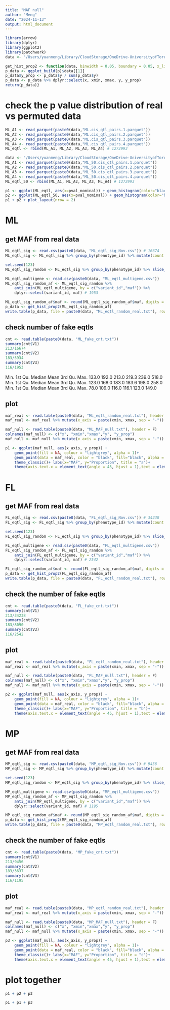 ```yaml
---
title: "MAF null"
author: "Meng"
date: "2024-11-13"
output: html_document
---
```


```r
library(arrow)
library(dplyr)
library(ggplot2)
library(patchwork)
data <- "/Users/yuanmeng/Library/CloudStorage/OneDrive-UniversityofToronto/Manuscripts/rumex_eqtl/eqtl/"
```

```r
get_hist_prop2 <- function(data, binwidth = 0.05, boundary = 0.05, x_limits = c(0.05, 0.5)) {p <- ggplot(data, aes(x = maf)) + geom_histogram(binwidth = binwidth, boundary = boundary) + scale_x_continuous(limits = x_limits)
p_data <- ggplot_build(p)$data[[1]]
p_data$y_prop <- p_data$y / sum(p_data$y)
p_data <- p_data %>% dplyr::select(x, xmin, xmax, y, y_prop)
return(p_data)}
```


# check the p value distribution of real vs permuted data
```r
ML_A1 <- read_parquet(paste0(data,"ML.cis_qtl_pairs.1.parquet"))
ML_A2 <- read_parquet(paste0(data,"ML.cis_qtl_pairs.2.parquet"))
ML_A3 <- read_parquet(paste0(data,"ML.cis_qtl_pairs.3.parquet"))
ML_A4 <- read_parquet(paste0(data,"ML.cis_qtl_pairs.4.parquet"))
ML_eqtl <- rbind(ML_A1, ML_A2, ML_A3, ML_A4) # 1272993

data <- "/Users/yuanmeng/Library/CloudStorage/OneDrive-UniversityofToronto/Manuscripts/rumex_eqtl/ml/"
ML_A1 <- read_parquet(paste0(data,"ML_50.cis_qtl_pairs.1.parquet"))
ML_A2 <- read_parquet(paste0(data,"ML_50.cis_qtl_pairs.2.parquet"))
ML_A3 <- read_parquet(paste0(data,"ML_50.cis_qtl_pairs.3.parquet"))
ML_A4 <- read_parquet(paste0(data,"ML_50.cis_qtl_pairs.4.parquet"))
ML_eqtl_50 <- rbind(ML_A1, ML_A2, ML_A3, ML_A4) # 1272993

p1 <- ggplot(ML_eqtl, aes(x=pval_nominal)) + geom_histogram(color="black", fill="white", binwidth = 0.005) + theme_classic() + xlab("p-value")+ggtitle("real")
p2 <- ggplot(ML_eqtl_50, aes(x=pval_nominal)) + geom_histogram(color="black", fill="white", binwidth = 0.005) + theme_classic() + xlab("p-value")+ggtitle("1 permutation")
p1 + p2 + plot_layout(nrow = 2)
```



# ML
## get MAF from real data
```r
ML_eqtl_sig <- read.csv(paste0(data, "ML_eqtl_sig_Nov.csv")) # 16674
ML_eqtl_sig <- ML_eqtl_sig %>% group_by(phenotype_id) %>% mutate(count = n()) %>% ungroup() %>% filter(count <= 10) # 5934

set.seed(123)
ML_eqtl_sig_random <- ML_eqtl_sig %>% group_by(phenotype_id) %>% slice_sample(n = 1)  # 2047

ML_eqtl_multigene <- read.csv(paste0(data, "ML_eqtl_multigene.csv"))
ML_eqtl_sig_random_af <- ML_eqtl_sig_random %>% 
    anti_join(ML_eqtl_multigene, by = c("variant_id","maf")) %>%
    dplyr::select(variant_id, maf) # 1953

ML_eqtl_sig_random_af$maf <- round(ML_eqtl_sig_random_af$maf, digits = 3)
p_data <- get_hist_prop2(ML_eqtl_sig_random_af)
write.table(p_data, file = paste0(data, "ML_eqtl_random_real.txt"), row.names = FALSE, quote = FALSE, sep = "\t", col.names = T) 
```

## check number of fake eqtls
```r
cnt <- read.table(paste0(data, "ML_fake_cnt.txt"))
summary(cnt$V1)
213/16674
summary(cnt$V2)
183/5934
summary(cnt$V3)
116/1953
```
   Min. 1st Qu.  Median    Mean 3rd Qu.    Max. 
  133.0   192.0   213.0   219.3   239.0   518.0 
   Min. 1st Qu.  Median    Mean 3rd Qu.    Max. 
  123.0   168.0   183.0   183.6   198.0   258.0 
   Min. 1st Qu.  Median    Mean 3rd Qu.    Max. 
   78.0   109.0   116.0   116.1   123.0   149.0 
   
## plot
```r
maf_real <- read.table(paste0(data, "ML_eqtl_random_real.txt"), header = T)
maf_real <- maf_real %>% mutate(x_axis = paste(xmin, xmax, sep = "-"))

maf_null <- read.table(paste0(data, "ML_MAF_null.txt"), header = F)
colnames(maf_null) <- c("x", "xmin","xmax","y", "y_prop")
maf_null <- maf_null %>% mutate(x_axis = paste(xmin, xmax, sep = "-"))

p1 <- ggplot(maf_null, aes(x_axis, y_prop)) + 
    geom_point(fill = NA, colour = "lightgrey", alpha = 1)+
    geom_point(data = maf_real, color = "black", fill="black", alpha = 0.9)+ 
    theme_classic()+ labs(x="MAF", y="Proportion", title = "a")+
    theme(axis.text.x = element_text(angle = 45, hjust = 1),text = element_text(size = 10))
```

# FL
## get MAF from real data
```r
FL_eqtl_sig <- read.csv(paste0(data, "FL_eqtl_sig_Nov.csv")) # 34238
FL_eqtl_sig <- FL_eqtl_sig %>% group_by(phenotype_id) %>% mutate(count = n()) %>% ungroup() %>% filter(count <= 10) # 8090

set.seed(123)
FL_eqtl_sig_random <- FL_eqtl_sig %>% group_by(phenotype_id) %>% slice_sample(n = 1)  # 2677

FL_eqtl_multigene <- read.csv(paste0(data, "FL_eqtl_multigene.csv"))
FL_eqtl_sig_random_af <- FL_eqtl_sig_random %>% 
    anti_join(FL_eqtl_multigene, by = c("variant_id","maf")) %>%
    dplyr::select(variant_id, maf) # 2542

FL_eqtl_sig_random_af$maf <- round(FL_eqtl_sig_random_af$maf, digits = 3)
p_data <- get_hist_prop2(FL_eqtl_sig_random_af)
write.table(p_data, file = paste0(data, "FL_eqtl_random_real.txt"), row.names = FALSE, quote = FALSE, sep = "\t", col.names = T) 
```

## check the number of fake eqtls
```r
cnt <- read.table(paste0(data, "FL_fake_cnt.txt"))
summary(cnt$V1)
213/34238
summary(cnt$V2)
183/8090
summary(cnt$V3)
116/2542
```


## plot
```r
maf_real <- read.table(paste0(data, "FL_eqtl_random_real.txt"), header = T)
maf_real <- maf_real %>% mutate(x_axis = paste(xmin, xmax, sep = "-"))

maf_null <- read.table(paste0(data, "FL_MAF_null.txt"), header = F)
colnames(maf_null) <- c("x", "xmin","xmax","y", "y_prop")
maf_null <- maf_null %>% mutate(x_axis = paste(xmin, xmax, sep = "-"))

p2 <- ggplot(maf_null, aes(x_axis, y_prop)) + 
    geom_point(fill = NA, colour = "lightgrey", alpha = 1)+
    geom_point(data = maf_real, color = "black", fill="black", alpha = 0.9)+ 
    theme_classic()+ labs(x="MAF", y="Proportion", title = "b")+
    theme(axis.text.x = element_text(angle = 45, hjust = 1),text = element_text(size = 10))
```


# MP
## get MAF from real data
```r
MP_eqtl_sig <- read.csv(paste0(data, "MP_eqtl_sig_Nov.csv")) # 9456
MP_eqtl_sig <- MP_eqtl_sig %>% group_by(phenotype_id) %>% mutate(count = n()) %>% ungroup() %>% filter(count <= 10) # 3637

set.seed(123)
MP_eqtl_sig_random <- MP_eqtl_sig %>% group_by(phenotype_id) %>% slice_sample(n = 1)  # 1257

MP_eqtl_multigene <- read.csv(paste0(data, "MP_eqtl_multigene.csv"))
MP_eqtl_sig_random_af <- MP_eqtl_sig_random %>% 
    anti_join(MP_eqtl_multigene, by = c("variant_id","maf")) %>%
    dplyr::select(variant_id, maf) # 1195

MP_eqtl_sig_random_af$maf <- round(MP_eqtl_sig_random_af$maf, digits = 3)
p_data <- get_hist_prop2(MP_eqtl_sig_random_af)
write.table(p_data, file = paste0(data, "MP_eqtl_random_real.txt"), row.names = FALSE, quote = FALSE, sep = "\t", col.names = T) 
```

## check the number of fake eqtls
```r
cnt <- read.table(paste0(data, "MP_fake_cnt.txt"))
summary(cnt$V1)
213/9456
summary(cnt$V2)
183/3637
summary(cnt$V3)
116/1195
```


## plot
```r
maf_real <- read.table(paste0(data, "MP_eqtl_random_real.txt"), header = T)
maf_real <- maf_real %>% mutate(x_axis = paste(xmin, xmax, sep = "-"))

maf_null <- read.table(paste0(data, "MP_MAF_null.txt"), header = F)
colnames(maf_null) <- c("x", "xmin","xmax","y", "y_prop")
maf_null <- maf_null %>% mutate(x_axis = paste(xmin, xmax, sep = "-"))

p3 <- ggplot(maf_null, aes(x_axis, y_prop)) + 
    geom_point(fill = NA, colour = "lightgrey", alpha = 1)+
    geom_point(data = maf_real, color = "black", fill="black", alpha = 0.9)+ 
    theme_classic()+ labs(x="MAF", y="Proportion", title = "c")+
    theme(axis.text.x = element_text(angle = 45, hjust = 1),text = element_text(size = 10))
```

# plot together
```r
p1 + p2 + p3
```
```r
p1 + p1 + p3
```